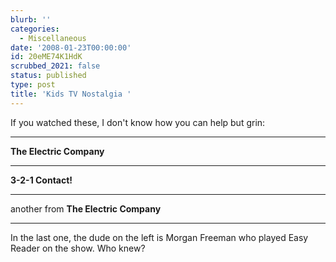 ```yaml
---
blurb: ''
categories:
  - Miscellaneous
date: '2008-01-23T00:00:00'
id: 20eME74K1HdK
scrubbed_2021: false
status: published
type: post
title: 'Kids TV Nostalgia '
---
```


If you watched these, I don't know how you can help but grin:

* * * * *

  
**The Electric Company**

* * * * *

  
**3-2-1 Contact!**

* * * * *

  
another from **The Electric Company**

* * * * *

In the last one, the dude on the left is Morgan Freeman who played
Easy Reader on the show. Who knew?

